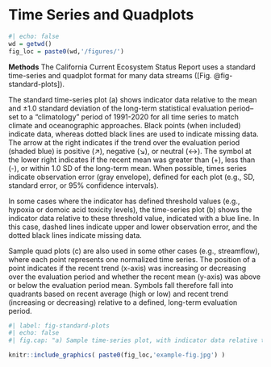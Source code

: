 # Time Series and Quadplots

```r
#| echo: false
wd = getwd()
fig_loc = paste0(wd,'/figures/')

```

**Methods** The California Current Ecosystem Status Report uses a standard time-series and quadplot format for many data streams ([Fig. @fig-standard-plots]).

The standard time-series plot (a) shows indicator data relative to the mean and ±1.0 standard deviation of the long-term statistical evaluation period--set to a "climatology" period of 1991-2020 for all time series to match climate and oceanographic approaches. Black points (when included) indicate data, whereas dotted black lines are used to indicate missing data. The arrow at the right indicates if the trend over the evaluation period (shaded blue) is positive (↗), negative (↘), or neutral (↔). The symbol at the lower right indicates if the recent mean was greater than (+), less than (-), or within 1.0 SD of the long-term mean. When possible, times series indicate observation error (gray envelope), defined for each plot (e.g., SD, standard error, or 95% confidence intervals).

In some cases where the indicator has defined threshold values (e.g., hypoxia or domoic acid toxicity levels), the time-series plot (b) shows the indicator data relative to these threshold value, indicated with a blue line. In this case, dashed lines indicate upper and lower observation error, and the dotted black lines indicate missing data.

Sample quad plots (c) are also used in some other cases (e.g., streamflow), where each point represents one normalized time series. The position of a point indicates if the recent trend (x-axis) was increasing or decreasing over the evaluation period and whether the recent mean (y-axis) was above or below the evaluation period mean. Symbols fall therefore fall into quadrants based on recent average (high or low) and recent trend (increasing or decreasing) relative to a defined, long-term evaluation period.

```r
#| label: fig-standard-plots
#| echo: false
#| fig.cap: "a) Sample time-series plot, with indicator data relative to the mean (black dashed horizontal line) and ±1.0 standard deviation (SD; solid blue lines) of the long-term statistical evaluation period (1991-2020). Dotted black line indicates missing data, and points (when included) indicate data. Arrow at the right indicates if the trend over the evaluation period (shaded blue) is positive (↗), negative (↘), or neutral (↔). Symbol at the lower right indicates if the recent mean was greater than (+), less than (-), or within 1.0 SD of the long-term mean. When possible, times series indicate observation error (gray envelope), defined for each plot (e.g., SD, standard error, or 95% confidence intervals). b) Sample time-series plot with the indicator plotted relative to a threshold value (blue line). Dashed lines indicate upper and lower observation error, again defined for each plot. Dotted black line indicates missing data. c) Sample quad plot where each point represents one normalized time series. The position of a point indicates if the recent trend was increasing or decreasing over the evaluation period and the position of the recent average relative to the evaluation period. Dashed lines represent +/- 1.0 SD of the full time series."

knitr::include_graphics( paste0(fig_loc,'example-fig.jpg') )
```


